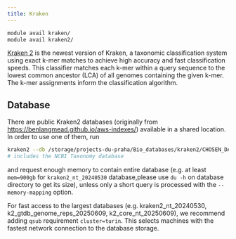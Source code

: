 ```yaml
---
title: Kraken
---
```

```bash
module avail kraken/
module avail kraken2/
```

[Kraken 2](https://ccb.jhu.edu/software/kraken2/index.shtml) is the newest version of Kraken, a taxonomic classification system using exact k-mer matches to achieve high accuracy and fast classification speeds. This classifier matches each k-mer within a query sequence to the lowest common ancestor (LCA) of all genomes containing the given k-mer. The k-mer assignments inform the classification algorithm. 

## Database

There are public Kraken2 databases (originally from https://benlangmead.github.io/aws-indexes/) available in a shared location. In order to use one of them, run

```bash
kraken2 --db /storage/projects-du-praha/Bio_databases/kraken2/CHOSEN_DATABASE
# includes the NCBI Taxonomy database
```

and request enough memory to contain entire database (e.g. at least `mem=900gb` for `kraken2_nt_20240530` database,please use `du -h` on database directory to get its size), unless only a short query is processed with the `--memory-mapping` option.

For fast access to the largest databases (e.g. kraken2_nt_20240530, k2_gtdb_genome_reps_20250609, k2_core_nt_20250609), we recommend adding `qsub` requirement `cluster=turin`. This selects machines with the fastest network connection to the database storage.

